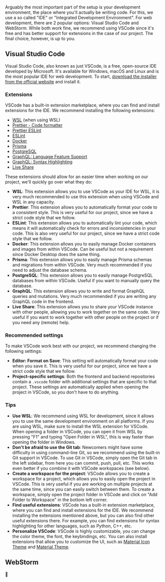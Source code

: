 Arguably the most important part of the setup is your development environment, the place where you'll actually be writing code. For this, we use a so called "IDE" or "Integrated Development Environment". For web development, there are 2 popular options: Visual Studio Code and WebStorm. While both work fine, we recommend using VSCode since it's free and has better support for extensions in the case of our project. The final choice, however, is up to you.

## Visual Studio Code

Visual Studio Code, also known as just VSCode, is a free, open-source IDE developed by Microsoft. It's available for Windows, macOS and Linux and is the most popular IDE for web development. To start, [download the installer from the official website](https://code.visualstudio.com/download) and install it.

### Extensions

VSCode has a built-in extension marketplace, where you can find and install extensions for the IDE. We recommend installing the following extensions:
- [WSL](https://marketplace.visualstudio.com/items?itemName=ms-vscode-remote.remote-wsl) (when using WSL)
- [Prettier - Code formatter](https://marketplace.visualstudio.com/items?itemName=esbenp.prettier-vscode)
- [Prettier ESLint](https://marketplace.visualstudio.com/items?itemName=rvest.vs-code-prettier-eslint)
- [ESLint](https://marketplace.visualstudio.com/items?itemName=dbaeumer.vscode-eslint)
- [Docker](https://marketplace.visualstudio.com/items?itemName=ms-azuretools.vscode-docker)
- [Prisma](https://marketplace.visualstudio.com/items?itemName=Prisma.prisma)
- [PostgreSQL](https://marketplace.visualstudio.com/items?itemName=ckolkman.vscode-postgres)
- [GraphQL: Language Feature Support](https://marketplace.visualstudio.com/items?itemName=GraphQL.vscode-graphql)
- [GraphQL: Syntax Highlighting](https://marketplace.visualstudio.com/items?itemName=GraphQL.vscode-graphql-syntax)
- [Live Share](https://marketplace.visualstudio.com/items?itemName=MS-vsliveshare.vsliveshare)

These extensions should allow for an easier time when working on our project, we'll quickly go over what they do:
- **WSL**: This extension allows you to use VSCode as your IDE for WSL, it is very much recommended to use this extension when using VSCode and WSL in any capacity.
- **Prettier**: This extension allows you to automatically format your code to a consistent style. This is very useful for our project, since we have a strict code style that we follow.
- **ESLint**: This extension allows you to automatically lint your code, which means it will automatically check for errors and inconsistencies in your code. This is also very useful for our project, since we have a strict code style that we follow.
- **Docker**: This extension allows you to easily manage Docker containers and images from within VSCode. Can be useful but not a requirement since Docker Desktop does the same thing.
- **Prisma**: This extension allows you to easily manage Prisma schemas and migrations from within VSCode. Very much recommended if you need to adjust the database schema.
- **PostgreSQL**: This extension allows you to easily manage PostgreSQL databases from within VSCode. Useful if you want to manually query the database.
- **GraphQL**: This extension allows you to write and format GraphQL queries and mutations. Very much recommended if you are writing any GraphQL code in the frontend.
- **Live Share**: This extension allows you to share your VSCode instance with other people, allowing you to work together on the same code. Very useful if you want to work together with other people on the project or if you need any (remote) help.

### Recommended settings

To make VSCode work best with our project, we recommend changing the following settings:
- **Editor: Format on Save**: This setting will automatically format your code when you save it. This is very useful for our project, since we have a strict code style that we follow.
- **Project-specific settings**: Both the frontend and backend repositories contain a `.vscode` folder with additional settings that are specific to that project. These settings are automatically applied when opening the project in VSCode, so you don't have to do anything.


### Tips

- **Use WSL**: We recommend using WSL for development, since it allows you to use the same development environment on all platforms. If you are using WSL, make sure to install the WSL extension for VSCode. When opening a folder in VSCode, you can open it from WSL by pressing "F1" and typing "Open Folder in WSL", this is way faster than opening the folder in Windows.
- **Don't be afraid to use the Git tab**: Newcomers might have some difficulty in using command-line Git, so we recommend using the built-in Git support in VSCode. To use Git in VSCode, simply open the Git tab in the left sidebar, from here you can commit, push, pull, etc. This works even better if you combine it with VSCode workspaces (see below).
- **Create a workspace for the project**: VSCode allows you to create a workspace for a project, which allows you to easily open the project in VSCode. This is very useful if you are working on multiple projects at the same time, since you can easily switch between them. To create a workspace, simply open the project folder in VSCode and click on "Add Folder to Workspace" in the bottom left corner.
- **Find useful extensions**: VSCode has a built-in extension marketplace, where you can find and install extensions for the IDE. We recommend installing the extensions mentioned above, but you can also find other useful extensions there. For example, you can find extensions for syntax highlighting for other languages, such as Python, C++, etc.
- **Personalize VSCode**: VSCode is highly customizable, you can change the color theme, the font, the keybindings, etc. You can also install extensions that allow you to customize the UI, such as [Material Icon Theme](https://marketplace.visualstudio.com/items?itemName=PKief.material-icon-theme) and [Material Theme](https://marketplace.visualstudio.com/items?itemName=Equinusocio.vsc-material-theme).

## WebStorm

😬